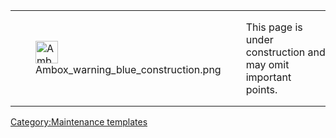 {| class="widebox center" style="padding:0;"
|style="padding:0;"|[[File:Ambox warning blue construction.png|36px|alt=|link=]]
|style="padding:0;"|This page is under construction and may omit important points.
|}<noinclude>

[[Category:Maintenance templates]]
</noinclude>
